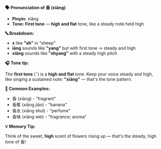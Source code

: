 **🗣️ Pronunciation of 香 (xiāng)**

- **Pinyin:** xiāng
- **Tone: First tone** — **high and flat** tone, like a steady note held high

**🔤 Breakdown:**

- **x** like **"sh"** in "sheep"
- **iāng** sounds like **"yang"** but with first tone → steady and high
- **xiāng** sounds like **"shyang"** with a steady high pitch

**🎧 Tone tip:**

The **first tone** (ˉ) is a **high and flat** tone: Keep your voice steady and high, like singing a
sustained note: **"xiāng"** — that's the tone pattern.

**📝 Common Examples:**

- 香 (xiāng) - "fragrant"
- 香蕉 (xiāng jiāo) - "banana"
- 香水 (xiāng shuǐ) - "perfume"
- 香味 (xiāng wèi) - "fragrance; aroma"

**💡 Memory Tip:**

Think of the sweet, **high** scent of flowers rising up — that's the steady, high tone of 香!
